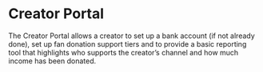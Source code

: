 # Creator Portal

The Creator Portal allows a creator to set up a bank account (if not already done), set up fan donation support tiers and to provide a basic reporting tool that highlights who supports the creator’s channel and how much income has been donated.
